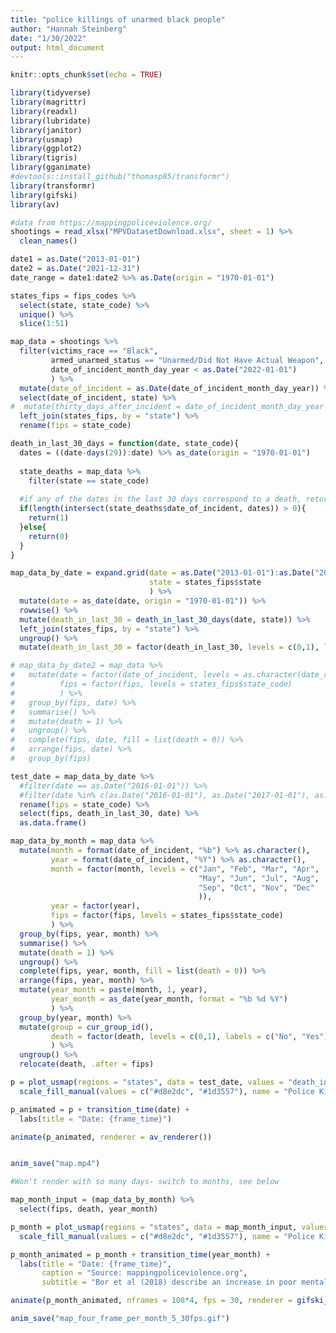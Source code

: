 ```yaml
---
title: "police killings of unarmed black people"
author: "Hannah Steinberg"
date: "1/30/2022"
output: html_document
---
```


```r
knitr::opts_chunk$set(echo = TRUE)

library(tidyverse)
library(magrittr)
library(readxl)
library(lubridate)
library(janitor)
library(usmap)
library(ggplot2)
library(tigris)
library(gganimate)
#devtools::install_github("thomasp85/transformr")
library(transformr)
library(gifski)
library(av)

#data from https://mappingpoliceviolence.org/
shootings = read_xlsx("MPVDatasetDownload.xlsx", sheet = 1) %>%
  clean_names()

```

```r

date1 = as.Date("2013-01-01")
date2 = as.Date("2021-12-31")
date_range = date1:date2 %>% as.Date(origin = "1970-01-01")

states_fips = fips_codes %>%
  select(state, state_code) %>%
  unique() %>%
  slice(1:51)

map_data = shootings %>%
  filter(victims_race == "Black",
         armed_unarmed_status == "Unarmed/Did Not Have Actual Weapon",
         date_of_incident_month_day_year < as.Date("2022-01-01")
         ) %>%
  mutate(date_of_incident = as.Date(date_of_incident_month_day_year)) %>%
  select(date_of_incident, state) %>%
#  mutate(thirty_days_after_incident = date_of_incident_month_day_year + days(30)) %>%
  left_join(states_fips, by = "state") %>%
  rename(fips = state_code)

death_in_last_30_days = function(date, state_code){
  dates = ((date-days(29)):date) %>% as_date(origin = "1970-01-01")
  
  state_deaths = map_data %>%
    filter(state == state_code)
  
  #if any of the dates in the last 30 days correspond to a death, return 1, if not 0
  if(length(intersect(state_deaths$date_of_incident, dates)) > 0){ 
    return(1)
  }else{
    return(0)
  }
}

map_data_by_date = expand.grid(date = as.Date("2013-01-01"):as.Date("2021-12-31"),
                               state = states_fips$state
                               ) %>%
  mutate(date = as_date(date, origin = "1970-01-01")) %>%
  rowwise() %>%
  mutate(death_in_last_30 = death_in_last_30_days(date, state)) %>%
  left_join(states_fips, by = "state") %>%
  ungroup() %>%
  mutate(death_in_last_30 = factor(death_in_last_30, levels = c(0,1), labels = c("No", "Yes"))) 

# map_data_by_date2 = map_data %>%
#   mutate(date = factor(date_of_incident, levels = as.character(date_range)),
#          fips = factor(fips, levels = states_fips$state_code)
#          ) %>%
#   group_by(fips, date) %>%
#   summarise() %>%
#   mutate(death = 1) %>%
#   ungroup() %>%
#   complete(fips, date, fill = list(death = 0)) %>% 
#   arrange(fips, date) %>%
#   group_by(fips)

test_date = map_data_by_date %>%
  #filter(date == as.Date("2016-01-01")) %>%
  #filter(date %in% c(as.Date("2016-01-01"), as.Date("2017-01-01"), as.Date("2018-01-01"))) %>%
  rename(fips = state_code) %>%
  select(fips, death_in_last_30, date) %>%
  as.data.frame() 

map_data_by_month = map_data %>%
  mutate(month = format(date_of_incident, "%b") %>% as.character(),
         year = format(date_of_incident, "%Y") %>% as.character(),
         month = factor(month, levels = c("Jan", "Feb", "Mar", "Apr",
                                          "May", "Jun", "Jul", "Aug",
                                          "Sep", "Oct", "Nov", "Dec"
                                          )),
         year = factor(year),
         fips = factor(fips, levels = states_fips$state_code)
         ) %>%
  group_by(fips, year, month) %>%
  summarise() %>%
  mutate(death = 1) %>%
  ungroup() %>%
  complete(fips, year, month, fill = list(death = 0)) %>%
  arrange(fips, year, month) %>%
  mutate(year_month = paste(month, 1, year),
         year_month = as_date(year_month, format = "%b %d %Y")
         ) %>%
  group_by(year, month) %>%
  mutate(group = cur_group_id(),
         death = factor(death, levels = c(0,1), labels = c("No", "Yes"))
         ) %>%
  ungroup() %>%
  relocate(death, .after = fips)

```

```r

p = plot_usmap(regions = "states", data = test_date, values = "death_in_last_30", color = "white") +
  scale_fill_manual(values = c("#d8e2dc", "#1d3557"), name = "Police Killing of \nUnarmed Black Person\nin Last 30 Days")

p_animated = p + transition_time(date) +
  labs(title = "Date: {frame_time}")

animate(p_animated, renderer = av_renderer())


anim_save("map.mp4")

#Won't render with so many days- switch to months, see below

```

```r

map_month_input = (map_data_by_month) %>% 
  select(fips, death, year_month)

p_month = plot_usmap(regions = "states", data = map_month_input, values = "death", color = "white") +
  scale_fill_manual(values = c("#d8e2dc", "#1d3557"), name = "Police Killing of \nUnarmed Black Person\nDuring Given Month")

p_month_animated = p_month + transition_time(year_month) +
  labs(title = "Date: {frame_time}",
       caption = "Source: mappingpoliceviolence.org",
       subtitle = "Bor et al (2018) describe an increase in poor mental health days in\nBlack Americans in the 30 days following a police killing of an unarmed\nBlack person in their state of residence. These killings are common and\ncreate a culture of hypervigilance for Black Americans.")

animate(p_month_animated, nframes = 108*4, fps = 30, renderer = gifski_renderer())

anim_save("map_four_frame_per_month_5_30fps.gif")

```
